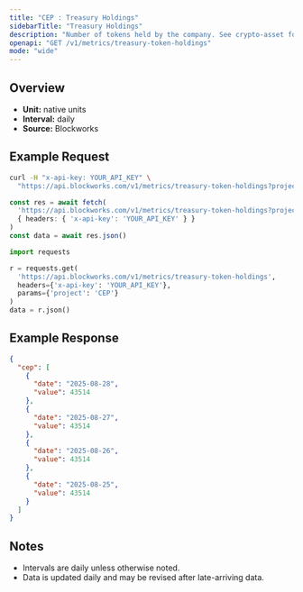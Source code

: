 ```yaml
---
title: "CEP : Treasury Holdings"
sidebarTitle: "Treasury Holdings"
description: "Number of tokens held by the company. See crypto-asset for asset indicator"
openapi: "GET /v1/metrics/treasury-token-holdings"
mode: "wide"
---
```


## Overview

- **Unit:** native units
- **Interval:** daily
- **Source:** Blockworks

## Example Request

<CodeGroup>

```bash cURL
curl -H "x-api-key: YOUR_API_KEY" \
  "https://api.blockworks.com/v1/metrics/treasury-token-holdings?project=CEP"
```

```typescript TypeScript
const res = await fetch(
  'https://api.blockworks.com/v1/metrics/treasury-token-holdings?project=CEP',
  { headers: { 'x-api-key': 'YOUR_API_KEY' } }
)
const data = await res.json()
```

```python Python
import requests

r = requests.get(
  'https://api.blockworks.com/v1/metrics/treasury-token-holdings',
  headers={'x-api-key': 'YOUR_API_KEY'},
  params={'project': 'CEP'}
)
data = r.json()
```

</CodeGroup>

## Example Response

```json
{
  "cep": [
    {
      "date": "2025-08-28",
      "value": 43514
    },
    {
      "date": "2025-08-27",
      "value": 43514
    },
    {
      "date": "2025-08-26",
      "value": 43514
    },
    {
      "date": "2025-08-25",
      "value": 43514
    }
  ]
}
```

## Notes
- Intervals are daily unless otherwise noted.
- Data is updated daily and may be revised after late-arriving data.
